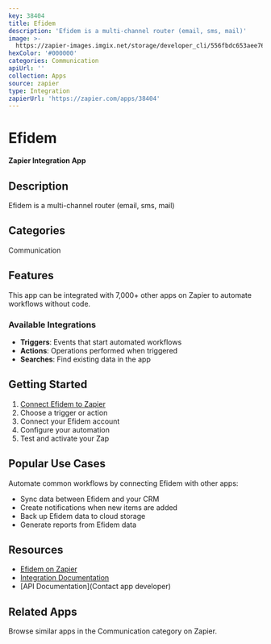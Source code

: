 ```yaml
---
key: 38404
title: Efidem
description: 'Efidem is a multi-channel router (email, sms, mail)'
image: >-
  https://zapier-images.imgix.net/storage/developer_cli/556fbdc653aee7661f649e56257b5688.png?auto=format%2Ccompress&ixlib=python-3.0.0&q=50
hexColor: '#000000'
categories: Communication
apiUrl: ''
collection: Apps
source: zapier
type: Integration
zapierUrl: 'https://zapier.com/apps/38404'
---
```

# Efidem

**Zapier Integration App**

## Description

Efidem is a multi-channel router (email, sms, mail)

## Categories

Communication

## Features

This app can be integrated with 7,000+ other apps on Zapier to automate workflows without code.

### Available Integrations

- **Triggers**: Events that start automated workflows
- **Actions**: Operations performed when triggered
- **Searches**: Find existing data in the app

## Getting Started

1. [Connect Efidem to Zapier](https://zapier.com/apps/38404)
2. Choose a trigger or action
3. Connect your Efidem account
4. Configure your automation
5. Test and activate your Zap

## Popular Use Cases

Automate common workflows by connecting Efidem with other apps:

- Sync data between Efidem and your CRM
- Create notifications when new items are added
- Back up Efidem data to cloud storage
- Generate reports from Efidem data

## Resources

- [Efidem on Zapier](https://zapier.com/apps/38404)
- [Integration Documentation](https://zapier.com/apps/38404/integrations)
- [API Documentation](Contact app developer)

## Related Apps

Browse similar apps in the Communication category on Zapier.
